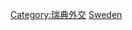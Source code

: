 {{Commonscat|Bilateral relations of Sweden}}

[[Category:瑞典外交|Category:瑞典外交]]
[[Category:各国雙邊關係|Sweden]]